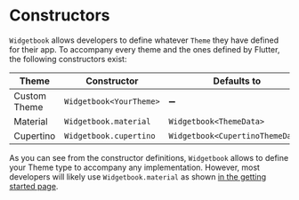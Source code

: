 # Constructors

`Widgetbook` allows developers to define whatever `Theme` they have defined for their app. To accompany every theme and the ones defined by Flutter, the following constructors exist: 

Theme | Constructor | Defaults to
------------ | ------------- | ------------- 
Custom Theme | `Widgetbook<YourTheme>` | ➖
Material | `Widgetbook.material` | `Widgetbook<ThemeData>`
Cupertino | `Widgetbook.cupertino` | `Widgetbook<CupertinoThemeData>`


As you can see from the constructor definitions, `Widgetbook` allows to define your Theme type to accompany any implementation. However, most developers will likely use `Widgetbook.material` as shown [in the getting started page](/getting-started).